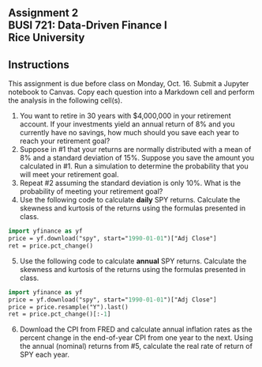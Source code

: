 ## Assignment 2<br>BUSI 721: Data-Driven Finance I<br>Rice University

::: {.callout-note appearance="minimal"}
## Instructions 

This assignment is due before class on Monday, Oct. 16.  Submit a Jupyter notebook to Canvas. Copy each question into a Markdown cell and perform the analysis in the following cell(s). 
:::

1.  You want to retire in 30 years with $4,000,000 in your retirement account.  If your investments yield an annual return of 8% and you currently have no savings, how much should you save each year to reach your retirement goal?  
2.  Suppose in #1 that your returns are normally distributed with a mean of 8% and a standard deviation of 15%.  Suppose you save the amount you calculated in #1.  Run a simulation to determine the probability that you will meet your retirement goal.
3.  Repeat #2 assuming the standard deviation is only 10%.  What is the probability of meeting your retirement goal?
4.  Use the following code to calculate **daily** SPY returns.  Calculate the skewness and kurtosis of the returns using the formulas presented in class.

```.p
import yfinance as yf
price = yf.download("spy", start="1990-01-01")["Adj Close"]
ret = price.pct_change()
```
5.  Use the following code to calculate **annual** SPY returns.  Calculate the skewness and kurtosis of the returns using the formulas presented in class.

```.p
import yfinance as yf
price = yf.download("spy", start="1990-01-01")["Adj Close"]
price = price.resample("Y").last()
ret = price.pct_change()[:-1]
```

6.  Download the CPI from FRED and calculate annual inflation rates as the percent change in the end-of-year CPI from one year to the next.  Using the annual (nominal) returns from #5, calculate the real rate of return of SPY each year.
